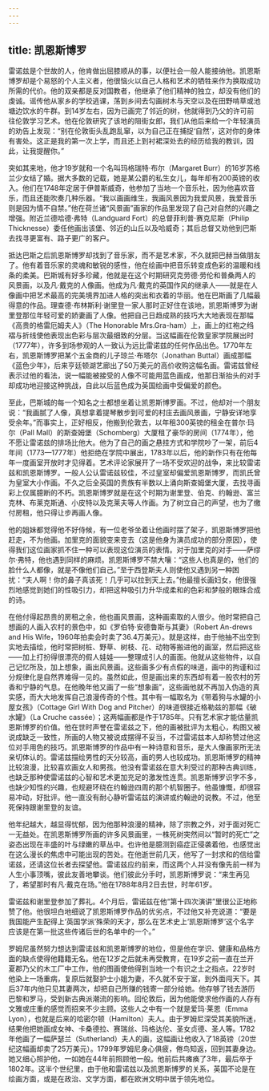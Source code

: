 ```yaml
---
---
---
```

title: 凯恩斯博罗
---




雷诺兹是个世故的人，他肯做出屈膝顺从的事，以便社会一般人能接纳他。凯恩斯博罗却是个易怒的个人主义者，他很恼火以自己人格和艺术的牺牲来作为换取成功所需的代价。他的双亲都是反对国教者，他继承了他们精神的独立，却没有他们的虔诚。谣传他从家乡的学校逃课，荡到乡间去勾画树木与天空以及在田野啃草或池塘边饮水的牛群。到14岁左右，因为已画完了邻近的树，他就得到乃父的许可前往伦敦学习艺术。他在伦敦研究了该地的阻街女郎，我们从他后来给一个年轻演员的劝告上发现：“别在伦敦街头乱跑乱窜，以为自己正在捕捉‘自然’，这对你的身体有害处。这正是我的第一次上学，而且还上到衬裙深处去的经历给我的教训，因此，让我提醒你。”

突如其来地，他才19岁就和一个名叫玛格瑞特·布尔（Margaret Burr）的16岁苏格兰少女结了婚。据大多数的记载，她是某公爵的私生女儿，每年却有200英镑的收入。他们在1748年定居于伊普斯威奇，他参加了当地一个音乐社，因为他喜欢音乐，而且还能吹奏几种乐器。“我以画画维生，我画风景因为我爱风景，我爱音乐则是因为情不自禁。”他在荷兰诸“风景画”画家的作品里发现了自己对自然的兴趣之增强。附近兰德哈德·弗特（Landguard Fort）的总督菲利普·赛克尼斯（Philip Thicknesse）委任他画出该堡、邻近的山丘以及哈威奇；其后总督又劝他到巴斯去找寻更富有、路子更广的客户。

抵达巴斯之后凯恩斯博罗却找到了音乐家，而不是艺术家，不久就把巴赫当做朋友了。他有着音乐家的灵魂和敏锐的感性，他在绘画中把音乐转变成色彩的温暖和线条的柔美。巴斯城有好多珍藏，他就是在这个时期研究克劳德·劳伦和普桑两人的风景画，以及凡·戴克的人像画。他成为凡·戴克的英国作风的继承人——就是在人像画中把艺术最高的完美境界加进人格的突出和衣着的华丽。他在巴斯画了几幅最得意的作品。理查德·布林斯利·谢里登一家人那时正好住在该地，凯恩斯博罗为谢里登那位年轻可爱的娇妻画了人像。他把自己日趋成熟的技巧大大地表现在那幅《高贵的格雷厄姆夫人》（The Honorable Mrs.Gra-ham）上，画上的红袍之绉褶与折线使他表现出色彩与层次最细致的分层。当这幅画在伦敦皇家学院展出时（1777年），许多到场参观的人一致认为远比雷诺兹的任何作品出色。1770年左右，凯恩斯博罗把某个五金商的儿子琼兰·布塔尔（Jonathan Buttal）画成那幅《蓝色少年》，后来亨廷顿湖艺廊出了50万美元的高价收购这幅名画。雷诺兹曾经表示过他的看法，说一幅能被接受的人像不可能用蓝色画成，他那日渐抬头的对手却成功地迎接这种挑战，自此以后蓝色成为英国绘画中受偏爱的颜色。

至此，巴斯城的每一个知名之士都想坐着让凯恩斯博罗画。不过，他却对一个朋友说：“我画腻了人像，真想拿着提琴散步到可爱的村庄去画风景画，宁静安详地享受余年。”而事实上，正好相反，他搬到伦敦去，以年租300英镑的租金在普尔·玛尔（Pall Mall）的斯查姆堡（Schomberg）大厦租了豪华的房间（1774年），他不愿让雷诺兹的排场比他大。他为了自己的画之悬挂方式和学院吵了一架，前后4年间（1773—1777年）他拒绝在学院中展出，1783年以后，他的新作只有在他每年一度画室开放时才见得着。艺术评论家展开了一场不受欢迎的战争，来比较雷诺兹和凯恩斯博罗。一般人公认雷诺兹较佳，不过皇室却偏爱凯恩斯博罗，而凯氏曾为皇室大小作画。不久之后全英国的贵族有半数以上涌向斯查姆堡大厦，去找寻画彩上仅属臆断的不朽。凯恩斯博罗就是在这个时期为谢里登、伯克、约翰逊、富兰克林、布莱克斯通、小皮特以及克莱夫等人作画。为了树立自己的声望，也为了缴付房租，他只得让步再画人像。

他的姐妹都觉得他不好侍候，有一位老爷坐着让他画时摆了架子，凯恩斯博罗把他赶走，不为他画。加里克的面貌变来变去（这是他身为演员成功的部分原因），使得我们这位画家抓不住一种可以表现这位演员的表情。对于加里克的对手——萨缪尔·弗特，他也遇到同样的麻烦。凯恩斯博罗不禁大嚷：“这些人也真是的，他们的脸什么人都像，就是不像他们自己。”至于西登斯夫人则使他又遇到另一种困扰：“夫人啊！你的鼻子真该死！几乎可以拉到天上去。”他最擅长画妇女，他很强烈地感觉到她们的性吸引力，却把这种吸引力升华成柔和的色彩和梦般的眼珠合成的诗。

在他付得起昂贵的房租之余，他也画风景画，这种画索取的人很少。他时常把自己想画的人画入农村的景色中，如《罗伯特·安德鲁斯与其妻》（Robert An-drews and His Wife，1960年拍卖会时卖了36.4万美元）。就是这样，由于他抽不出空到实地去描绘，他时常把树桩、野草、树枝、花、动物等搬进他的画室，然后把这些——加上打扮得很漂亮的假人娃娃——整理成引人的画面。他就从这些物件，以自己记忆所及，加上想象，画出风景画。这些画多少有点假的味道，画中的拘谨和过分规律化是自然界难得一见的。虽然如此，但是画出来的东西却有着一股农村的芳香和宁静的气息。在他晚年他又画了一些“想象画”，这些画他就不再加入伪造的真实感，而大大地发挥自己浪漫传奇的个性。其中有一幅取名为《带着狗与水罐的小屋女孩》（Cottage Girl With Dog and Pitcher）的味道很接近格勒兹的那幅《破水罐》（La Cruche cassée）；这两幅画都是作于1785年。只有艺术家才能估量凯恩斯博罗的价值。他在世时声誉在雷诺兹之下，他的画被批评为太粗心，构图又被说成缺乏一致性，所画的人物又被说成摆得不妥当，不过雷诺兹本人却称赞过他这位对手用色的技巧。凯恩斯博罗的作品中有一种诗意和音乐，是大人像画家所无法亲切体认的。雷诺兹描绘男性的天分较高，画的男人也较成功。凯恩斯博罗的精神比较浪漫，比较喜欢画女人和男孩。他没有雷诺兹在意大利受过的那种古典训练，也缺乏那种使雷诺兹的心智和艺术更加充足的激发性连贯。凯恩斯博罗识字不多，也缺少知性的兴趣，也规避环绕在约翰逊四周的那个机智圈子。他虽慷慨，却很容易冲动，好批评。他一直没有耐心静听雷诺兹的演讲或约翰逊的说教。不过，他至死保持跟谢里登的友谊。

他年纪越大，越显得忧郁，因为他那种浪漫的精神，除了宗教之外，对于面对死亡一无益处。在凯恩斯博罗所画的许多风景画里，一株死树突然间以“暂时的死亡”之姿态出现在丰盛的叶与绿嫩的草丛中。也许他是臆测到癌症正侵袭着他，也感觉出在这么漫长的焦虑中可能出现的苦处。在他逝世前几天，他写了一封求和的信给雷诺兹，还请这位长者去探望他。雷诺兹应约前来，而这两个人并没有像先前一样为人生小事顶嘴，彼此友善地攀谈。他们彼此分手时，凯恩斯博罗说：“来生再见了，希望那时有凡·戴克在场。”他在1788年8月2日去世，时年61岁。

雷诺兹和谢里登参加了葬礼。4个月后，雷诺兹在他“第十四次演讲”里很公正地称赞了他。他很坦白地细说了凯恩斯博罗作品的优劣点，不过他又补充说道：“要是我国能产生配得上‘英国学派’殊荣的天才，那么在艺术史上‘凯恩斯博罗’这个名字应该是在第一批这些传诸后世的名单中的一个。”

罗姆尼虽然努力想达到雷诺兹和凯恩斯博罗的地位，但是他在学识、健康和品格方面的缺点使得他籍籍无名。他在12岁之后就未再受教育，在19岁之前一直在兰开夏郡乃父的木工厂中工作，他的图画使他得到当地一个有识之士之指点。22岁时他染上一场重病，复原后就娶护士小姐为妻，不久就不安于室，到外面闯天下。其后37年内他只见其妻两次，却把自己所赚的钱寄一部分给她。他存够了钱去游历巴黎和罗马，受到新古典派潮流的影响。回伦敦后，因为他能使求他作画的人存有文雅或庄重的感觉而招来不少主顾。这些人之中有一个就是爱玛·莱恩（Emma Lyon），也就是后来的哈密尔顿（Hamilton）夫人。由于罗姆尼深受其美貌所迷，结果他把她画成女神、卡桑德拉、赛瑞丝、玛格达伦、圣女贞德、圣人等。1782年他画了一幅萨瑟兰（Sutherland）夫人的画，这幅画让他收入了18英镑（20世纪这幅画却卖了25万美元）。1799年罗姆尼身心俱疲，倦鸟知返，回到其妻身边。她又细心照护他，一如她在44年前照顾他一般。他前后共瘫痪了3年，最后卒于1802年。这半个世纪里，由于他和雷诺兹以及凯恩斯博罗的关系，英国不论是在绘画方面，或是在政治、文学方面，都在欧洲文明中居于领先地位。